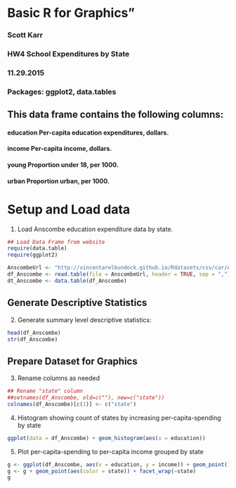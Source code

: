 # Basic R for Graphics"

###  Scott Karr
###  HW4 School Expenditures by State
###  11.29.2015
### Packages:  ggplot2, data.tables

##  This data frame contains the following columns:
####  education Per-capita education expenditures, dollars.
####  income Per-capita income, dollars.
####  young Proportion under 18, per 1000.
####  urban Proportion urban, per 1000.

# Setup and Load data
1. Load Anscombe education expenditure data by state.

```r
## Load Data Frame from website
require(data.table)
require(ggplot2)

AnscombeUrl <- "http://vincentarelbundock.github.io/Rdatasets/csv/car/Anscombe.csv"
df_Anscombe <- read.table(file = AnscombeUrl, header = TRUE, sep = ",")
dt_Anscombe <- data.table(df_Anscombe)
```

## Generate Descriptive Statistics
2. Generate summary level descriptive statistics:

```r
head(df_Anscombe)
str(df_Anscombe)
```

## Prepare Dataset for Graphics
3. Rename columns as needed

```r
## Rename "state" column
##setnames(df_Anscombe, old=c(""), new=c("state"))
colnames(df_Anscombe)[c(1)] <- c("state")
```


4.  Histogram showing count of states by increasing per-capita-spending by state
```r
ggplot(data = df_Anscombe) + geom_histogram(aes(x = education))
```

5. Plot per-capita-spending to per-capita income grouped by state
```r
g <- ggplot(df_Anscombe, aes(x = education, y = income)) + geom_point()
g <- g + geom_point(aes(color = state)) + facet_wrap(~state)
g
```